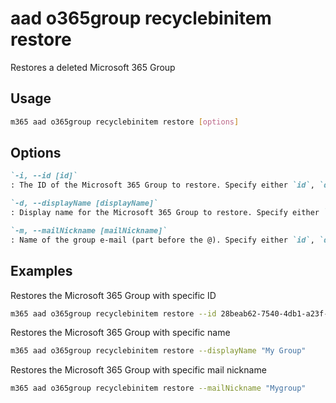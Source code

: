 
# aad o365group recyclebinitem restore

Restores a deleted Microsoft 365 Group

## Usage

```sh
m365 aad o365group recyclebinitem restore [options]
```

## Options

```md definition-list
`-i, --id [id]`
: The ID of the Microsoft 365 Group to restore. Specify either `id`, `displayName` or `mailNickname` but not multiple.

`-d, --displayName [displayName]`
: Display name for the Microsoft 365 Group to restore. Specify either `id`, `displayName` or `mailNickname` but not multiple.

`-m, --mailNickname [mailNickname]`
: Name of the group e-mail (part before the @). Specify either `id`, `displayName` or `mailNickname` but not multiple.
```

<Global />

## Examples

Restores the Microsoft 365 Group with specific ID

```sh
m365 aad o365group recyclebinitem restore --id 28beab62-7540-4db1-a23f-29a6018a3848
```

Restores the Microsoft 365 Group with specific name

```sh
m365 aad o365group recyclebinitem restore --displayName "My Group"
```

Restores the Microsoft 365 Group with specific mail nickname

```sh
m365 aad o365group recyclebinitem restore --mailNickname "Mygroup"
```
